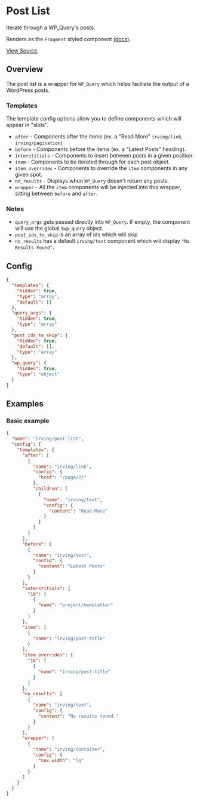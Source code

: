 <Meta title="WordPress Components/Post List" />

# Post List
Iterate through a WP_Query's posts.

Renders as the `Fragment` styled component [(docs)](?path=/docs/styled-components-fragment--basic-eample).

[View Source](https://github.com/alleyinteractive/wp-irving/tree/master/inc/components/components/post-list).

## Overview
The post list is a wrapper for `WP_Query` which helps faciliate the output of a WordPress posts.

### Templates
The template config options allow you to define components which will appear in "slots".

* `after` - Components after the items (ex. a "Read More" `irving/link`, `irving/pagination`)
* `before` - Components before the items (ex. a "Latest Posts" heading).
* `interstitials` - Components to insert between posts in a given position.
* `item` - Components to be iterated through for each post object.
* `item_overrides` - Components to override the `item` components in any given spot.
* `no_results` - Displays when `WP_Query` doesn't return any posts.
* `wrapper` - All the `item` components will be injected into this wrapper, sitting between `before` and `after`.

### Notes
* `query_args` gets passed directly into `WP_Query`. If empty, the component will use the global `$wp_query` object.
* `post_ids_to_skip` is an array of ids which will skip
* `no_results` has a default `irving/text` component which will display `"No Results Found"`.

## Config
```json
{
  "templates": {
    "hidden": true,
    "type": "array",
    "default": []
  },
  "query_args": {
    "hidden": true,
    "type": "array"
  },
  "post_ids_to_skip": {
    "hidden": true,
    "default": [],
    "type": "array"
  },
  "wp_query": {
    "hidden": true,
    "type": "object"
  }
}
```

## Examples

### Basic example
```json
{
  "name": "irving/post-list",
  "config": {
    "templates": {
      "after": [
        {
          "name": "irving/link",
          "config": {
            "href": "/page/2/"
          },
          "children": [
            {
              "name": "irving/text",
              "config": {
                "content": "Read More"
              }
            }
          ]
        }
      ],
      "before": [
        {
          "name": "irving/text",
          "config": {
            "content": "Latest Posts"
          }
        }
      ],
      "interstitials": {
        "10": [
          {
            "name": "project/newsletter"
          }
        ]
      },
      "item": [
        {
          "name": "irving/post-title"
        }
      ],
      "item_overrides": {
        "10": [
          {
            "name": "irving/post-title"
          }
        ]
      },
      "no_results": [
        {
          "name": "irving/text",
          "config": {
            "content": "No results found."
          }
        }
      ],
      "wrapper": [
        {
          "name": "irving/container",
          "config": {
            "max_width": "lg"
          }
        }
      ]
    }
  }
}
```
